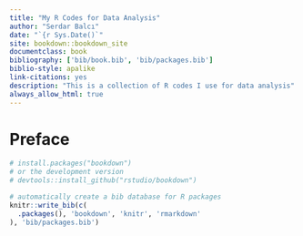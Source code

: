 ```yaml
--- 
title: "My R Codes for Data Analysis"
author: "Serdar Balcı"
date: "`{r Sys.Date()`"
site: bookdown::bookdown_site
documentclass: book
bibliography: ['bib/book.bib', 'bib/packages.bib']
biblio-style: apalike
link-citations: yes
description: "This is a collection of R codes I use for data analysis"
always_allow_html: true
---
```


# Preface

```r
# install.packages("bookdown")
# or the development version
# devtools::install_github("rstudio/bookdown")
```


```r
# automatically create a bib database for R packages
knitr::write_bib(c(
  .packages(), 'bookdown', 'knitr', 'rmarkdown'
), 'bib/packages.bib')
```


